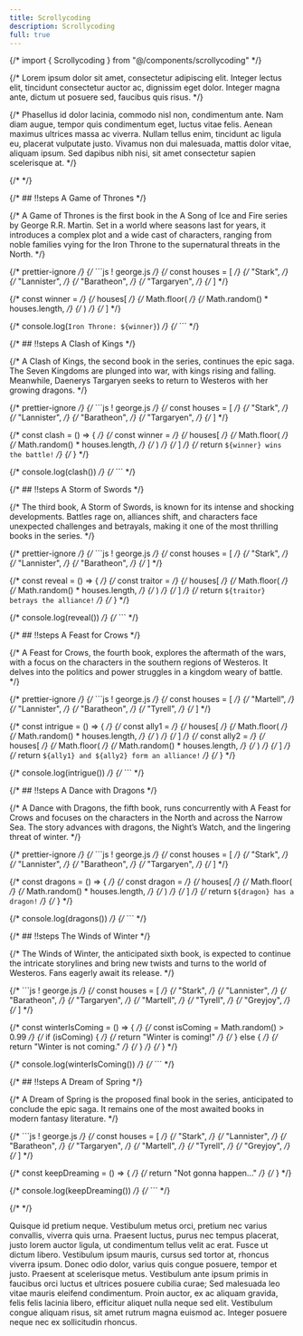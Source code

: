 ```yaml
---
title: Scrollycoding
description: Scrollycoding
full: true
---
```


{/* import { Scrollycoding } from "@/components/scrollycoding" */}

{/* Lorem ipsum dolor sit amet, consectetur adipiscing elit. Integer lectus elit, tincidunt consectetur auctor ac, dignissim eget dolor. Integer magna ante, dictum ut posuere sed, faucibus quis risus. */}

{/* Phasellus id dolor lacinia, commodo nisl non, condimentum ante. Nam diam augue, tempor quis condimentum eget, luctus vitae felis. Aenean maximus ultrices massa ac viverra. Nullam tellus enim, tincidunt ac ligula eu, placerat vulputate justo. Vivamus non dui malesuada, mattis dolor vitae, aliquam ipsum. Sed dapibus nibh nisi, sit amet consectetur sapien scelerisque at. */}

{/* <Scrollycoding> */}

{/* ## !!steps A Game of Thrones */}

{/* A Game of Thrones is the first book in the A Song of Ice and Fire series by George R.R. Martin. Set in a world where seasons last for years, it introduces a complex plot and a wide cast of characters, ranging from noble families vying for the Iron Throne to the supernatural threats in the North. */}

{/* prettier-ignore */}
{/* ```js ! george.js */}
{/* const houses = [ */}
{/*   "Stark", */}
{/*   "Lannister", */}
{/*   "Baratheon", */}
{/*   "Targaryen", */}
{/* ] */}

{/* const winner = */}
{/*   houses[ */}
{/*     Math.floor( */}
{/*       Math.random() * houses.length, */}
{/*     ) */}
{/*   ] */}

{/* console.log(`Iron Throne: ${winner}`) */}
{/* ``` */}

{/* ## !!steps A Clash of Kings */}

{/* A Clash of Kings, the second book in the series, continues the epic saga. The Seven Kingdoms are plunged into war, with kings rising and falling. Meanwhile, Daenerys Targaryen seeks to return to Westeros with her growing dragons. */}

{/* prettier-ignore */}
{/* ```js ! george.js */}
{/* const houses = [ */}
{/*   "Stark", */}
{/*   "Lannister", */}
{/*   "Baratheon", */}
{/*   "Targaryen", */}
{/* ] */}

{/* const clash = () => { */}
{/*   const winner = */}
{/*     houses[ */}
{/*       Math.floor( */}
{/*         Math.random() * houses.length, */}
{/*       ) */}
{/*     ] */}
{/*   return `${winner} wins the battle!` */}
{/* } */}

{/* console.log(clash()) */}
{/* ``` */}

{/* ## !!steps A Storm of Swords */}

{/* The third book, A Storm of Swords, is known for its intense and shocking developments. Battles rage on, alliances shift, and characters face unexpected challenges and betrayals, making it one of the most thrilling books in the series. */}

{/* prettier-ignore */}
{/* ```js ! george.js */}
{/* const houses = [ */}
{/*   "Stark", */}
{/*   "Lannister", */}
{/*   "Baratheon", */}
{/* ] */}

{/* const reveal = () => { */}
{/*   const traitor = */}
{/*     houses[ */}
{/*       Math.floor( */}
{/*         Math.random() * houses.length, */}
{/*       ) */}
{/*     ] */}
{/*   return `${traitor} betrays the alliance!` */}
{/* } */}

{/* console.log(reveal()) */}
{/* ``` */}

{/* ## !!steps A Feast for Crows */}

{/* A Feast for Crows, the fourth book, explores the aftermath of the wars, with a focus on the characters in the southern regions of Westeros. It delves into the politics and power struggles in a kingdom weary of battle. */}

{/* prettier-ignore */}
{/* ```js ! george.js */}
{/* const houses = [ */}
{/*   "Martell", */}
{/*   "Lannister", */}
{/*   "Baratheon", */}
{/*   "Tyrell", */}
{/* ] */}

{/* const intrigue = () => { */}
{/*   const ally1 = */}
{/*     houses[ */}
{/*       Math.floor( */}
{/*         Math.random() * houses.length, */}
{/*       ) */}
{/*     ] */}
{/*   const ally2 = */}
{/*     houses[ */}
{/*       Math.floor( */}
{/*         Math.random() * houses.length, */}
{/*       ) */}
{/*     ] */}
{/*   return `${ally1} and ${ally2} form an alliance!` */}
{/* } */}

{/* console.log(intrigue()) */}
{/* ``` */}

{/* ## !!steps A Dance with Dragons */}

{/* A Dance with Dragons, the fifth book, runs concurrently with A Feast for Crows and focuses on the characters in the North and across the Narrow Sea. The story advances with dragons, the Night’s Watch, and the lingering threat of winter. */}

{/* prettier-ignore */}
{/* ```js ! george.js */}
{/* const houses = [ */}
{/*   "Stark", */}
{/*   "Lannister", */}
{/*   "Baratheon", */}
{/*   "Targaryen", */}
{/* ] */}

{/* const dragons = () => { */}
{/*   const dragon = */}
{/*     houses[ */}
{/*       Math.floor( */}
{/*         Math.random() * houses.length, */}
{/*       ) */}
{/*     ] */}
{/*   return `${dragon} has a dragon!` */}
{/* } */}

{/* console.log(dragons()) */}
{/* ``` */}

{/* ## !!steps The Winds of Winter */}

{/* The Winds of Winter, the anticipated sixth book, is expected to continue the intricate storylines and bring new twists and turns to the world of Westeros. Fans eagerly await its release. */}

{/* ```js ! george.js */}
{/* const houses = [ */}
{/*   "Stark", */}
{/*   "Lannister", */}
{/*   "Baratheon", */}
{/*   "Targaryen", */}
{/*   "Martell", */}
{/*   "Tyrell", */}
{/*   "Greyjoy", */}
{/* ] */}

{/* const winterIsComing = () => { */}
{/*   const isComing = Math.random() > 0.99 */}
{/*   if (isComing) { */}
{/*     return "Winter is coming!" */}
{/*   } else { */}
{/*     return "Winter is not coming." */}
{/*   } */}
{/* } */}

{/* console.log(winterIsComing()) */}
{/* ``` */}

{/* ## !!steps A Dream of Spring */}

{/* A Dream of Spring is the proposed final book in the series, anticipated to conclude the epic saga. It remains one of the most awaited books in modern fantasy literature. */}

{/* ```js ! george.js */}
{/* const houses = [ */}
{/*   "Stark", */}
{/*   "Lannister", */}
{/*   "Baratheon", */}
{/*   "Targaryen", */}
{/*   "Martell", */}
{/*   "Tyrell", */}
{/*   "Greyjoy", */}
{/* ] */}

{/* const keepDreaming = () => { */}
{/*   return "Not gonna happen..." */}
{/* } */}

{/* console.log(keepDreaming()) */}
{/* ``` */}

{/* </Scrollycoding> */}

Quisque id pretium neque. Vestibulum metus orci, pretium nec varius convallis, viverra quis urna. Praesent luctus, purus nec tempus placerat, justo lorem auctor ligula, ut condimentum tellus velit ac erat. Fusce ut dictum libero. Vestibulum ipsum mauris, cursus sed tortor at, rhoncus viverra ipsum. Donec odio dolor, varius quis congue posuere, tempor et justo. Praesent at scelerisque metus. Vestibulum ante ipsum primis in faucibus orci luctus et ultrices posuere cubilia curae; Sed malesuada leo vitae mauris eleifend condimentum. Proin auctor, ex ac aliquam gravida, felis felis lacinia libero, efficitur aliquet nulla neque sed elit. Vestibulum congue aliquam risus, sit amet rutrum magna euismod ac. Integer posuere neque nec ex sollicitudin rhoncus.
